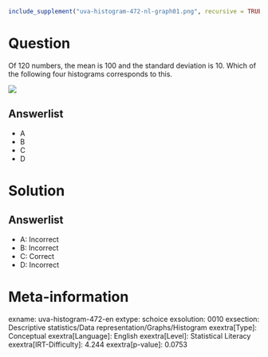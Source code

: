 ```r
include_supplement("uva-histogram-472-nl-graph01.png", recursive = TRUE)
```

Question
========

Of 120 numbers, the mean is 100 and the standard deviation is 10. Which of the following four histograms corresponds to this.

![](uva-histogram-472-nl-graph01.png)

Answerlist
----------

* A
* B
* C
* D

Solution
========

Answerlist
----------

* A: Incorrect
* B: Incorrect
* C: Correct
* D: Incorrect

Meta-information
================
exname: uva-histogram-472-en
extype: schoice
exsolution: 0010
exsection: Descriptive statistics/Data representation/Graphs/Histogram
exextra[Type]: Conceptual
exextra[Language]: English
exextra[Level]: Statistical Literacy
exextra[IRT-Difficulty]: 4.244
exextra[p-value]: 0.0753
